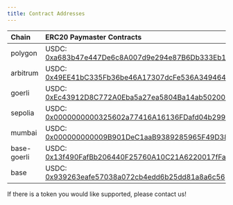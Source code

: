 ```yaml
---
title: Contract Addresses
---
```


| Chain    | ERC20 Paymaster Contracts                                                                                                             |
| :------- | :------------------------------------------------------------------------------------------------------------------------------------ |
| polygon  | USDC: [0xa683b47e447De6c8A007d9e294e87B6Db333Eb18](https://polygonscan.com/address/0xa683b47e447De6c8A007d9e294e87B6Db333Eb18)        |
| arbitrum | USDC: [0x49EE41bC335Fb36be46A17307dcFe536A3494644](https://arbiscan.io/address/0x49EE41bC335Fb36be46A17307dcFe536A3494644)            |
| goerli   | USDC: [0xEc43912D8C772A0Eba5a27ea5804Ba14ab502009](https://goerli.etherscan.io/address/0xEc43912D8C772A0Eba5a27ea5804Ba14ab502009)    |
| sepolia   | USDC: [0x0000000000325602a77416A16136FDafd04b299f](https://sepolia.etherscan.io/address/0x0000000000325602a77416a16136fdafd04b299f)  |
| mumbai   | USDC: [0x000000000009B901DeC1aaB9389285965F49D387](https://mumbai.polygonscan.com/address/0x000000000009B901DeC1aaB9389285965F49D387) |
| base-goerli | USDC: [0x13f490FafBb206440F25760A10C21A6220017fFa](https://goerli.basescan.org/address/0x13f490fafbb206440f25760a10c21a6220017ffa) |
| base     | USDC: [0x939263eafe57038a072cb4edd6b25dd81a8a6c56](https://basescan.org/address/0x939263eafe57038a072cb4edd6b25dd81a8a6c56)           |

If there is a token you would like supported, please contact us!
